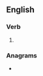 ==English==

===Verb===
{{head|en|verb form}}

# {{en-past of|summer}}

===Anagrams===
* {{anagrams|en|resummed}}